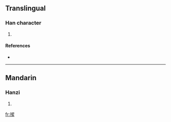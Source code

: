 ==Translingual==

===Han character===
{{Han char|rn=64|rad=手|as=07|sn=10|four=5603<sub>4</sub>|canj=手日女大 (QAVK)}}

# {{defn|Han|sort=手07}}

====References====
* {{Han ref|kx=0434.050|dkj=12153|dj=0783.120|hdz=31882.030|uh=6351|ud=25425|bh=D1C8|bd=53704}}

----

==Mandarin==

===Hanzi===
{{cmn-hanzi|pin=[[guā]] ([[gua1]]), [[wán]] ([[wan2]]), [[zé]] ([[ze2]])|wg=kua<sup>1</sup>, wan<sup>2</sup>, tse<sup>2</sup>}}

# {{defn|Mandarin|sort=手07}}

[[fr:捑]]